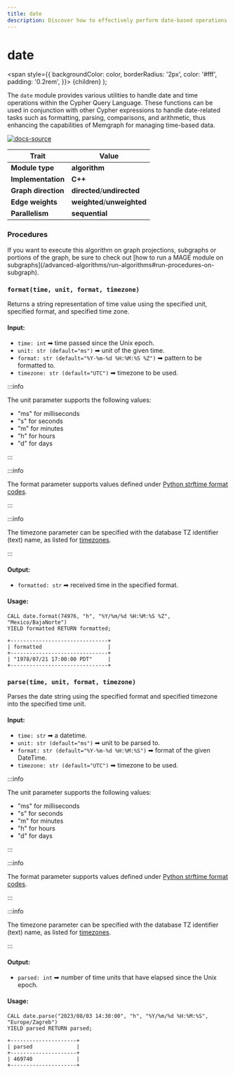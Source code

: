 ```yaml
---
title: date
description: Discover how to effectively perform date-based operations in your graph data with Memgraph's Date class. Also, check out our documentation to learn how to manipulate and better contextualize dates in your data. 
---
```



# date

  <span
    style={{
      backgroundColor: color,
      borderRadius: '2px',
      color: '#fff',
      padding: '0.2rem',
    }}>
    {children}
  </span>
);

The `date` module provides various utilities to handle date and time operations within the Cypher Query Language. These functions can be used in conjunction with other Cypher expressions to handle date-related tasks such as formatting, parsing, comparisons, and arithmetic, thus enhancing the capabilities of Memgraph for managing time-based data.

[![docs-source](https://img.shields.io/badge/source-date-FB6E00?logo=github&style=for-the-badge)](https://github.com/memgraph/mage/tree/main/python/date.py)

| Trait               | Value                                                 |
| ------------------- | ----------------------------------------------------- |
| **Module type**     | <Highlight color="#FB6E00">**algorithm**</Highlight>  |
| **Implementation**  | <Highlight color="#FB6E00">**C++**</Highlight>        |
| **Graph direction** | <Highlight color="#FB6E00">**directed**</Highlight>/<Highlight color="#FB6E00">**undirected**</Highlight> |
| **Edge weights**    | <Highlight color="#FB6E00">**weighted**</Highlight>/<Highlight color="#FB6E00">**unweighted**</Highlight> |
| **Parallelism**     | <Highlight color="#FB6E00">**sequential**</Highlight> |

### Procedures

<Callout type="info">
If you want to execute this algorithm on graph projections, subgraphs or portions of the graph, be sure to check out [how to run a MAGE module on subgraphs](/advanced-algorithms/run-algorithms#run-procedures-on-subgraph).
</Callout>

### `format(time, unit, format, timezone)`

Returns a string representation of time value using the specified unit, specified format, and specified time zone.

#### Input:

- `time: int` ➡ time passed since the Unix epoch.
- `unit: str (default="ms")` ➡ unit of the given time.
- `format: str (default="%Y-%m-%d %H:%M:%S %Z")` ➡ pattern to be formatted to.
- `timezone: str (default="UTC")` ➡ timezone to be used.

:::info

The unit parameter supports the following values:
- "ms" for milliseconds
- "s" for seconds
- "m" for minutes
- "h" for hours
- "d" for days

:::

:::info

The format parameter supports values defined under [Python strftime format codes](https://docs.python.org/3/library/datetime.html#strftime-and-strptime-format-codes).

:::

:::info

The timezone parameter can be specified with the database TZ identifier (text) name, as listed for [timezones](https://en.wikipedia.org/wiki/List_of_tz_database_time_zones).

:::

#### Output:

- `formatted: str` ➡ received time in the specified format.

#### Usage:

```cypher
CALL date.format(74976, "h", "%Y/%m/%d %H:%M:%S %Z", "Mexico/BajaNorte") 
YIELD formatted RETURN formatted;
```

```plaintext
+-------------------------------+
| formatted                     |
+-------------------------------+
| "1978/07/21 17:00:00 PDT"     |
+-------------------------------+
```


### `parse(time, unit, format, timezone)`

Parses the date string using the specified format and specified timezone into the specified time unit.

#### Input:

- `time: str` ➡ a datetime.
- `unit: str (default="ms")` ➡ unit to be parsed to.
- `format: str (default="%Y-%m-%d %H:%M:%S")` ➡ format of the given DateTime.
- `timezone: str (default="UTC")` ➡ timezone to be used.

:::info

The unit parameter supports the following values:
- "ms" for milliseconds
- "s" for seconds
- "m" for minutes
- "h" for hours
- "d" for days

:::

:::info

The format parameter supports values defined under [Python strftime format codes](https://docs.python.org/3/library/datetime.html#strftime-and-strptime-format-codes).

:::

:::info

The timezone parameter can be specified with the database TZ identifier (text) name, as listed for [timezones](https://en.wikipedia.org/wiki/List_of_tz_database_time_zones).

:::

#### Output:

- `parsed: int` ➡ number of time units that have elapsed since the Unix epoch.

#### Usage:

```cypher
CALL date.parse("2023/08/03 14:30:00", "h", "%Y/%m/%d %H:%M:%S", "Europe/Zagreb") 
YIELD parsed RETURN parsed;
```

```plaintext
+---------------------+
| parsed              |
+---------------------+
| 469740              |
+---------------------+
```